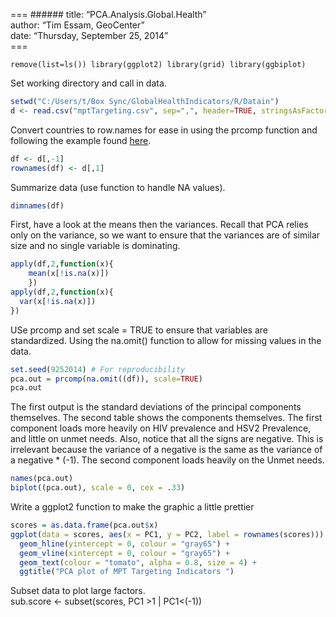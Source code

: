  
===
######
title: "PCA.Analysis.Global.Health"  
author: "Tim Essam, GeoCenter"  
date: "Thursday, September 25, 2014"  
=== 

`remove(list=ls())
library(ggplot2)
library(grid)
library(ggbiplot)`


Set working directory and call in data.   
```r
setwd("C:/Users/t/Box Sync/GlobalHealthIndicators/R/Datain")
d <- read.csv("mptTargeting.csv", sep=",", header=TRUE, stringsAsFactors=FALSE)
```

Convert countries to row.names for ease in using the prcomp function and following the example found [here][1].  
```r
df <- d[,-1]
rownames(df) <- d[,1]
```

Summarize data (use function to handle NA values).  

```r
dimnames(df)  
```

First, have a look at the means then the variances. Recall that PCA relies only on the variance, so we want to ensure that the variances are of similar size and no single variable is dominating.  
```r
apply(df,2,function(x){
    mean(x[!is.na(x)])
    })  
apply(df,2,function(x){
  var(x[!is.na(x)])
})
```

USe prcomp and set scale = TRUE to ensure that variables are standardized. Using the na.omit() function to allow for missing values in the data.  
```r
set.seed(9252014) # For reproducibility
pca.out = prcomp(na.omit((df)), scale=TRUE)
pca.out
```
The first output is the standard deviations of the principal components themselves. The second table shows the components themselves. The first component loads more heavily on HIV prevalence and HSV2 Prevalence, and little on unmet needs. Also, notice that all the signs are negative. This is irrelevant because the variance of a negative is the same as the variance of a negative * (-1). The second component loads heavily on the Unmet needs.  

```r
names(pca.out)
biplot((pca.out), scale = 0, cex = .33)
```

Write a ggplot2 function to make the graphic a little prettier  
```r
scores = as.data.frame(pca.out$x)
ggplot(data = scores, aes(x = PC1, y = PC2, label = rownames(scores))) +
  geom_hline(yintercept = 0, colour = "gray65") +
  geom_vline(xintercept = 0, colour = "gray65") +
  geom_text(colour = "tomato", alpha = 0.8, size = 4) +
  ggtitle("PCA plot of MPT Targeting Indicators ")
```

Subset data to plot large factors.  
sub.score <- subset(scores, PC1 >1 | PC1<(-1))


[1]: https://www.youtube.com/watch?v=lFHISDj_4EQ
